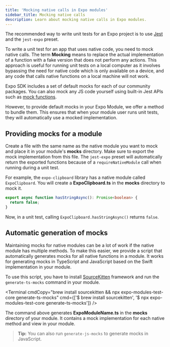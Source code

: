 ```yaml
---
title: 'Mocking native calls in Expo modules'
sidebar_title: Mocking native calls
description: Learn about mocking native calls in Expo modules.
---
```



The recommended way to write unit tests for an Expo project is to use [Jest](https://jestjs.io/) and the `jest-expo` preset.

To write a unit test for an app that uses native code, you need to mock native calls.
The term **Mocking** means to replace the actual implementation of a function with a fake version that does not perform any actions. This approach is useful for running unit tests on a local computer as it involves bypassing the need for native code which is only available on a device, and any code that calls native functions on a local machine will not work.

Expo SDK includes a set of default mocks for each of our community packages. You can also mock any JS code yourself using built-in Jest APIs such as [mock functions](https://jestjs.io/docs/mock-functions).

However, to provide default mocks in your Expo Module, we offer a method to bundle them. This ensures that when your module user runs unit tests, they will automatically use a mocked implementation.

## Providing mocks for a module

Create a file with the same name as the native module you want to mock and place it in your module's **mocks** directory. Make sure to export the mock implementation from this file.
The `jest-expo` preset will automatically return the exported functions because of a `requireNativeModule` call when running during a unit test.

For example, the `expo-clipboard` library has a native module called `ExpoClipboard`. You will create a **ExpoClipboard.ts** in the **mocks** directory to mock it.

```ts ExpoClipboard.ts
export async function hasStringAsync(): Promise<boolean> {
  return false;
}
```

Now, in a unit test, calling `ExpoClipboard.hasStringAsync()` returns `false`.

## Automatic generation of mocks

Maintaining mocks for native modules can be a lot of work if the native module has multiple methods. To make this easier, we provide a script that automatically generates mocks for all native functions in a module.
It works for generating mocks in TypeScript and JavaScript based on the Swift implementation in your module.

To use this script, you have to install [SourceKitten](https://github.com/jpsim/SourceKitten) framework and run the `generate-ts-mocks` command in your module.

<Terminal
  cmdCopy="brew install sourcekitten && npx expo-modules-test-core generate-ts-mocks"
  cmd={['$ brew install sourcekitten', '$ npx expo-modules-test-core generate-ts-mocks']}
/>

The command above generates **ExpoModuleName.ts** in the **mocks** directory of your module. It contains a mock implementation for each native method and view in your module.

> **Tip:** You can also run `generate-js-mocks` to generate mocks in JavaScript.

<BoxLink
  title="Unit testing"
  description="Learn how to set up and configure the jest-expo package to write unit tests and snapshot tests for a project."
  href="/develop/unit-testing/"
  Icon={Grid01Icon}
/>
